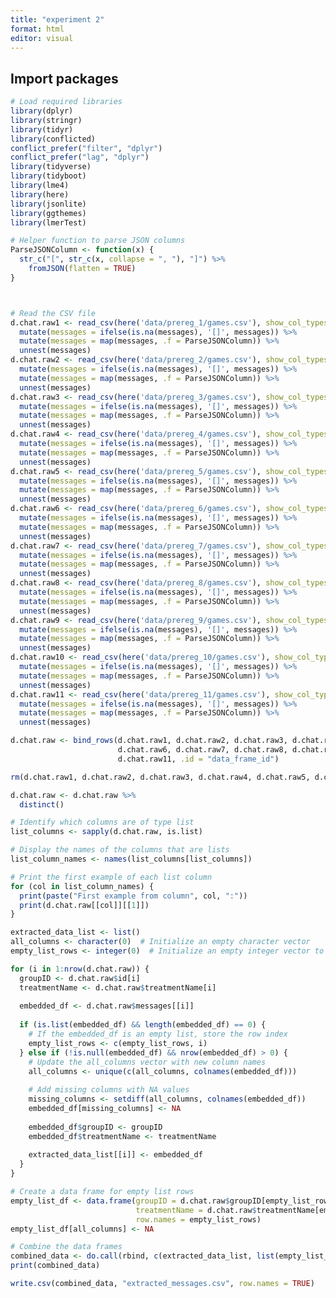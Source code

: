 ```yaml
---
title: "experiment 2"
format: html
editor: visual
---
```


## Import packages

```r
# Load required libraries
library(dplyr)
library(stringr)
library(tidyr)
library(conflicted)  
conflict_prefer("filter", "dplyr")
conflict_prefer("lag", "dplyr")
library(tidyverse)
library(tidyboot)
library(lme4)
library(here)
library(jsonlite)
library(ggthemes)
library(lmerTest)
```

```r

# Helper function to parse JSON columns
ParseJSONColumn <- function(x) {
  str_c("[", str_c(x, collapse = ", "), "]") %>%
    fromJSON(flatten = TRUE)
}



# Read the CSV file
d.chat.raw1 <- read_csv(here('data/prereg_1/games.csv'), show_col_types = FALSE) %>%
  mutate(messages = ifelse(is.na(messages), '[]', messages)) %>%
  mutate(messages = map(messages, .f = ParseJSONColumn)) %>%
  unnest(messages) 
d.chat.raw2 <- read_csv(here('data/prereg_2/games.csv'), show_col_types = FALSE) %>%
  mutate(messages = ifelse(is.na(messages), '[]', messages)) %>%
  mutate(messages = map(messages, .f = ParseJSONColumn)) %>%
  unnest(messages) 
d.chat.raw3 <- read_csv(here('data/prereg_3/games.csv'), show_col_types = FALSE) %>%
  mutate(messages = ifelse(is.na(messages), '[]', messages)) %>%
  mutate(messages = map(messages, .f = ParseJSONColumn)) %>%
  unnest(messages) 
d.chat.raw4 <- read_csv(here('data/prereg_4/games.csv'), show_col_types = FALSE) %>%
  mutate(messages = ifelse(is.na(messages), '[]', messages)) %>%
  mutate(messages = map(messages, .f = ParseJSONColumn)) %>%
  unnest(messages) 
d.chat.raw5 <- read_csv(here('data/prereg_5/games.csv'), show_col_types = FALSE) %>%
  mutate(messages = ifelse(is.na(messages), '[]', messages)) %>%
  mutate(messages = map(messages, .f = ParseJSONColumn)) %>%
  unnest(messages) 
d.chat.raw6 <- read_csv(here('data/prereg_6/games.csv'), show_col_types = FALSE) %>%
  mutate(messages = ifelse(is.na(messages), '[]', messages)) %>%
  mutate(messages = map(messages, .f = ParseJSONColumn)) %>%
  unnest(messages) 
d.chat.raw7 <- read_csv(here('data/prereg_7/games.csv'), show_col_types = FALSE) %>%
  mutate(messages = ifelse(is.na(messages), '[]', messages)) %>%
  mutate(messages = map(messages, .f = ParseJSONColumn)) %>%
  unnest(messages) 
d.chat.raw8 <- read_csv(here('data/prereg_8/games.csv'), show_col_types = FALSE) %>%
  mutate(messages = ifelse(is.na(messages), '[]', messages)) %>%
  mutate(messages = map(messages, .f = ParseJSONColumn)) %>%
  unnest(messages) 
d.chat.raw9 <- read_csv(here('data/prereg_9/games.csv'), show_col_types = FALSE) %>%
  mutate(messages = ifelse(is.na(messages), '[]', messages)) %>%
  mutate(messages = map(messages, .f = ParseJSONColumn)) %>%
  unnest(messages) 
d.chat.raw10 <- read_csv(here('data/prereg_10/games.csv'), show_col_types = FALSE) %>%
  mutate(messages = ifelse(is.na(messages), '[]', messages)) %>%
  mutate(messages = map(messages, .f = ParseJSONColumn)) %>%
  unnest(messages) 
d.chat.raw11 <- read_csv(here('data/prereg_11/games.csv'), show_col_types = FALSE) %>%
  mutate(messages = ifelse(is.na(messages), '[]', messages)) %>%
  mutate(messages = map(messages, .f = ParseJSONColumn)) %>%
  unnest(messages) 
```

```r

d.chat.raw <- bind_rows(d.chat.raw1, d.chat.raw2, d.chat.raw3, d.chat.raw4, d.chat.raw5,
                        d.chat.raw6, d.chat.raw7, d.chat.raw8, d.chat.raw9, d.chat.raw10,
                        d.chat.raw11, .id = "data_frame_id")

rm(d.chat.raw1, d.chat.raw2, d.chat.raw3, d.chat.raw4, d.chat.raw5, d.chat.raw6, d.chat.raw7, d.chat.raw8, d.chat.raw9, d.chat.raw10, d.chat.raw11)
```

```r
d.chat.raw <- d.chat.raw %>%
  distinct()
```

```r

# Identify which columns are of type list
list_columns <- sapply(d.chat.raw, is.list)

# Display the names of the columns that are lists
list_column_names <- names(list_columns[list_columns])

# Print the first example of each list column
for (col in list_column_names) {
  print(paste("First example from column", col, ":"))
  print(d.chat.raw[[col]][[1]])
}

```

```r
extracted_data_list <- list()
all_columns <- character(0)  # Initialize an empty character vector
empty_list_rows <- integer(0)  # Initialize an empty integer vector to store row indices with empty lists

for (i in 1:nrow(d.chat.raw)) {
  groupID <- d.chat.raw$id[i]
  treatmentName <- d.chat.raw$treatmentName[i]
  
  embedded_df <- d.chat.raw$messages[[i]]
  
  if (is.list(embedded_df) && length(embedded_df) == 0) {
    # If the embedded_df is an empty list, store the row index
    empty_list_rows <- c(empty_list_rows, i)
  } else if (!is.null(embedded_df) && nrow(embedded_df) > 0) {
    # Update the all_columns vector with new column names
    all_columns <- unique(c(all_columns, colnames(embedded_df)))
    
    # Add missing columns with NA values
    missing_columns <- setdiff(all_columns, colnames(embedded_df))
    embedded_df[missing_columns] <- NA
    
    embedded_df$groupID <- groupID
    embedded_df$treatmentName <- treatmentName
    
    extracted_data_list[[i]] <- embedded_df
  }
}

# Create a data frame for empty list rows
empty_list_df <- data.frame(groupID = d.chat.raw$groupID[empty_list_rows],
                            treatmentName = d.chat.raw$treatmentName[empty_list_rows],
                            row.names = empty_list_rows)
empty_list_df[all_columns] <- NA

# Combine the data frames
combined_data <- do.call(rbind, c(extracted_data_list, list(empty_list_df)))
print(combined_data)
```

```r
write.csv(combined_data, "extracted_messages.csv", row.names = TRUE)
```
